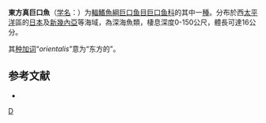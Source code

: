 {{Speciesbox
| status = NE
| status_system = IUCN3.1
| genus = Eustomias
| species = orientalis
| authority = Gibbs, Clarke & Gomon, 1983
| synonyms = 
}}

'''東方真巨口魚'''（[[学名|学名]]：{{lang|la|''Eustomias orientalis''}}）为[[輻鰭魚綱|輻鰭魚綱]][[巨口鱼目|巨口鱼目]][[巨口鱼科|巨口鱼科]]的其中一[[種|種]]。分布於西[[太平洋|太平洋]]區的[[日本|日本]]及[[新幾內亞|新幾內亞]]等海域，為深海魚類，棲息深度0-150公尺，體長可達16公分。

其[[种加词|种加词]]“''orientalis''”意为“东方的”。

== 参考文献 ==
{{refbegin}}
*{{FishBase_species|genus=Eustomias|species=orientalis|year=2012|month=2}}
{{refend}}

{{Taxonbar|from=Q1107808}}

[[Category:真巨口鱼属|D]]